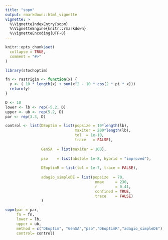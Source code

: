 ```yaml
---
title: "sopm"
output: rmarkdown::html_vignette
vignette: >
  %\VignetteIndexEntry{sopm}
  %\VignetteEngine{knitr::rmarkdown}
  %\VignetteEncoding{UTF-8}
---
```


```r
knitr::opts_chunk$set(
  collapse = TRUE,
  comment = "#>"
)
```

```r
library(stochoptim)
```

```r
fn <- rastrigin <- function(x) {
  y <- ( 10 * length(x) + sum(x^2 - 10 * cos(2 * pi * x)))
  return(y)
}

D <- 10
lower <- lb <- rep(-5.2, D)
upper <- ub <- rep(5.2, D)
par <- rep(3.3, D)
```

```r
control <- list(DEoptim = list(popsize = 10*length(lb),
                               maxiter = 200*length(lb),
                               tol  = 1e-10,
                               trace   = FALSE), 
                
                GenSA  = list(maxiter = 100),
                
                pso    = list(abstol= 1e-8, hybrid = "improved"),
                
                DEoptimR = list(tol = 1e-7, trace = FALSE),
                
                adagio_simpleDE = list(popsize  = 70, 
                                        nmax     = 230,
                                        r        = 0.41, 
                                        confined = TRUE, 
                                        trace    = FALSE)
                )

sopm(par = par, 
     fn = fn,
     lower = lb, 
     upper = ub, 
     method = c("DEoptim", "GenSA","pso","DEoptimR","adagio_simpleDE"),
     control= control)
```


